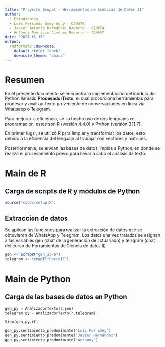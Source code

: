 ```yaml
---
title: "Proyecto Grupal - Herramientas de Ciencias de Datos II"
author: 
  - Estudiantes
  - Luis Fernando Amey Apuy - C20470
  - Javier Antonio Hernández Navarro - C13674
  - Anthony Mauricio Jiménez Navarro - C24067
date: "2024-05-13"
output: 
  rmdformats::downcute:
    default_style: "dark"
    downcute_theme: "chaos"
---
```


# Resumen 

En el presente documento se encuentra la implementación del módulo de Python
llamado **ProcesadorTexto**, el cual proporciona herramientas para procesar y 
analizar texto proveniente de conversaciones en línea vía Whatsapp o Telegram.

Para mejorar la eficiencia, se ha hecho uso de dos lenguajes de programación, 
estos son R (versión 4.4.0) y Python (versión 3.11.7).

En primer lugar, se utilizó R para limpiar y transformar los datos, esto debido 
a la eficiencia del lenguaje al trabajar con vectores y matrices.

Posteriormente, se envían las bases de datos limpias a Python, en donde se 
realiza el procesamiento previo para llevar a cabo el análisis de texto.

# Main de R

## Carga de scripts de R y módulos de Python

```r
source("cod/r/setup.R")
```

## Extracción de datos

Se aplican las funciones para realizar la extracción de datos que se obtuvieron 
de WhatsApp y Telegram. Los datos una vez tratados se asignan a las variables 
gen (chat de la generación de actuariado) y telegram (chat del curso de 
Herramientas de Ciencia de datos II)

```r
gen <- scrapW("gen_23-6")
telegram <- scrapT("herraII")
```

# Main de Python

## Carga de las bases de datos en Python
```python
gen_py = AnalizadorTexto(r.gen)
telegram_py = AnalizadorTexto(r.telegram)
```

```python
View(gen_py.df)
```

```python
gen_py.sentimiento_predominante('Luis Fer Amey')
gen_py.sentimiento_predominante('Javier Hernández')
gen_py.sentimiento_predominante('Anthony')
```



















